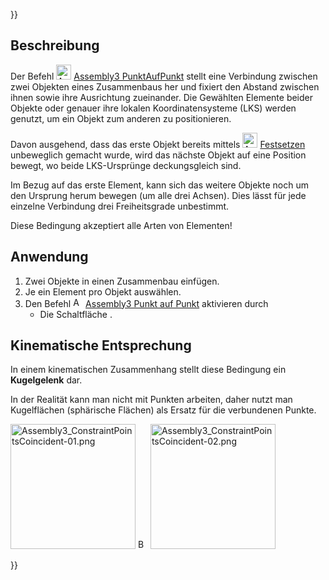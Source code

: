 {{UnfinishedDocu{{#translation:}}}}
<languages/>

{{Docnav/de
|[[Assembly3_ConstraintPerpendicular/de|Rechtwinklig festlegen]]
|[[Assembly3_ConstraintPointInPlane/de|Punkt auf Ebene]]
|[[Assembly3_Workbench/de|Assembly3]]
|IconL=Assembly_ConstraintPerpendicular.svg‎‎
|IconR=Assembly_ConstraintPointInPlane.svg
|IconC=Assembly3_workbench_icon.svg
}}

{{GuiCommand/de
|Name=Assembly3 ConstraintPointsCoincident
|Name/de=Assembly3 PunktAufPunkt
|Icon=Assembly_ConstraintPointCoincident.svg
|Workbenches=[[Assembly3_Workbench/de|Assembly3]]
}}

== Beschreibung ==

Der Befehl [[Image:Assembly_ConstraintPointCoincident.svg|24px]] [[Assembly3_ConstraintPointsCoincident/de|Assembly3 PunktAufPunkt]] stellt eine Verbindung zwischen zwei Objekten eines Zusammenbaus her und fixiert den Abstand zwischen ihnen sowie ihre Ausrichtung zueinander. Die Gewählten Elemente beider Objekte oder genauer ihre lokalen Koordinatensysteme (LKS) werden genutzt, um ein Objekt zum anderen zu positionieren.

Davon ausgehend, dass das erste Objekt bereits mittels [[Image:Assembly ConstraintLock.svg‎‎|24px]] [[Assembly3_ConstraintLock/de|Festsetzen]] unbeweglich gemacht wurde, wird das nächste Objekt auf eine Position bewegt, wo beide LKS-Ursprünge deckungsgleich sind.

Im Bezug auf das erste Element, kann sich das weitere Objekte noch um den Ursprung  herum bewegen (um alle drei Achsen). Dies lässt für jede einzelne Verbindung drei Freiheitsgrade unbestimmt.

Diese Bedingung akzeptiert alle Arten von Elementen!

== Anwendung == 

# Zwei Objekte in einen Zusammenbau einfügen.
# Je ein Element pro Objekt auswählen.
# Den Befehl [[Image:Assembly_ConstraintPointCoincident.svg|16px]] [[Assembly3_ConstraintPointsCoincident/de|Assembly3 Punkt auf Punkt]] aktivieren durch
#* Die Schaltfläche {{Button|[[Image:Assembly_ConstraintPointCoincident.svg|16px]] [[Assembly3_ConstraintPointsCoincident/de|Create "PlaneCoincident" constraint]]}}.

== Kinematische Entsprechung ==

In einem kinematischen Zusammenhang stellt diese Bedingung ein '''Kugelgelenk''' dar.

In der Realität  kann man nicht mit Punkten arbeiten, daher nutzt man Kugelflächen (sphärische Flächen) als Ersatz für die verbundenen Punkte.

[[Image:Assembly3_ConstraintPointsCoincident-01.png|200px|link=]] [[Image:Button_right.svg|16px|link=]]
[[Image:Assembly3_ConstraintPointsCoincident-02.png|200px|link=]]

{{Caption|Objekte mit gesetzter Bedingung vor und nach Aktivierung des Lösers}}

    
{{Docnav/de
|[[Assembly3_ConstraintPerpendicular/de|Rechtwinklig festlegen]]
|[[Assembly3_ConstraintPointInPlane/de|Punkt auf Ebene]]
|[[Assembly3_Workbench/de|Assembly3]]
|IconL=Assembly_ConstraintPerpendicular.svg‎‎
|IconR=Assembly_ConstraintPointInPlane.svg
|IconC=Assembly3_workbench_icon.svg
}}

{{Userdocnavi{{#translation:}}}}
